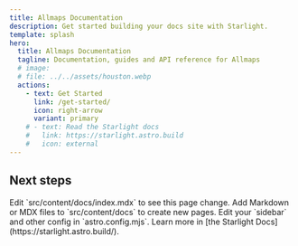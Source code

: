 ```yaml
---
title: Allmaps Documentation
description: Get started building your docs site with Starlight.
template: splash
hero:
  title: Allmaps Documentation
  tagline: Documentation, guides and API reference for Allmaps
  # image:
  # file: ../../assets/houston.webp
  actions:
    - text: Get Started
      link: /get-started/
      icon: right-arrow
      variant: primary
    # - text: Read the Starlight docs
    #   link: https://starlight.astro.build
    #   icon: external
---
```




<div class="w-20">
  <MapMonster />
</div>

## Next steps

<CardGrid stagger>
  <Card title="Update content" icon="pencil">
    Edit `src/content/docs/index.mdx` to see this page change.
  </Card>
  <Card title="Add new content" icon="add-document">
    Add Markdown or MDX files to `src/content/docs` to create new pages.
  </Card>
  <Card title="Configure your site" icon="setting">
    Edit your `sidebar` and other config in `astro.config.mjs`.
  </Card>
  <Card title="Read the docs" icon="open-book">
    Learn more in [the Starlight Docs](https://starlight.astro.build/).
  </Card>
</CardGrid>

